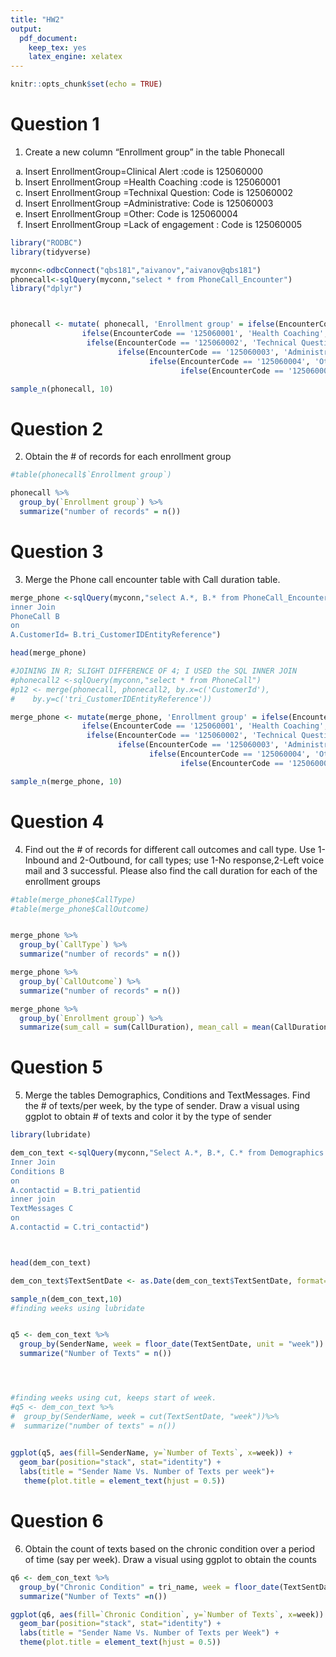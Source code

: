 ---
title: "HW2"
output: 
  pdf_document: 
    keep_tex: yes
    latex_engine: xelatex
---

```{r setup, include=FALSE}
knitr::opts_chunk$set(echo = TRUE)
```

# Question 1
1.	Create a new column “Enrollment group” in the table Phonecall
a)	Insert EnrollmentGroup=Clinical Alert :code is 125060000
b)	Insert EnrollmentGroup =Health Coaching :code is 125060001
c)	Insert EnrollmentGroup =Technixal Question: Code is 125060002
d)	Insert EnrollmentGroup =Administrative: Code  is 125060003
e)	Insert EnrollmentGroup =Other: Code  is 125060004
f)	Insert EnrollmentGroup =Lack of engagement : Code  is 125060005

``` {r q1}
library("RODBC")
library(tidyverse)

myconn<-odbcConnect("qbs181","aivanov","aivanov@qbs181")
phonecall<-sqlQuery(myconn,"select * from PhoneCall_Encounter")
library("dplyr")



phonecall <- mutate( phonecall, 'Enrollment group' = ifelse(EncounterCode == '125060000', 'Clinical Alert',
                ifelse(EncounterCode == '125060001', 'Health Coaching',
                 ifelse(EncounterCode == '125060002', 'Technical Question',
                        ifelse(EncounterCode == '125060003', 'Administrative',
                               ifelse(EncounterCode == '125060004', 'Other',
                                      ifelse(EncounterCode == '125060005', 'Lack of engagement',EncounterCode)))))))

sample_n(phonecall, 10)
```

# Question 2 

2.	Obtain the # of records for each enrollment group
              
``` {r q2}
#table(phonecall$`Enrollment group`)

phonecall %>%
  group_by(`Enrollment group`) %>%
  summarize("number of records" = n())

```

# Question 3

3.	Merge the Phone call encounter table with Call duration table.

``` {r q3}
merge_phone <-sqlQuery(myconn,"select A.*, B.* from PhoneCall_Encounter A
inner Join
PhoneCall B
on
A.CustomerId= B.tri_CustomerIDEntityReference")

head(merge_phone)

#JOINING IN R; SLIGHT DIFFERENCE OF 4; I USED the SQL INNER JOIN
#phonecall2 <-sqlQuery(myconn,"select * from PhoneCall")
#p12 <- merge(phonecall, phonecall2, by.x=c('CustomerId'),
#    by.y=c('tri_CustomerIDEntityReference'))

merge_phone <- mutate(merge_phone, 'Enrollment group' = ifelse(EncounterCode == '125060000', 'Clinical Alert',
                ifelse(EncounterCode == '125060001', 'Health Coaching',
                 ifelse(EncounterCode == '125060002', 'Technical Question',
                        ifelse(EncounterCode == '125060003', 'Administrative',
                               ifelse(EncounterCode == '125060004', 'Other',
                                      ifelse(EncounterCode == '125060005', 'Lack of engagement',EncounterCode)))))))

sample_n(merge_phone, 10)

```

# Question 4

4.	Find out the # of records for different call outcomes and call type. Use 1-Inbound and 2-Outbound, for call types; use 1-No response,2-Left voice mail and 3 successful. Please also find the call duration for each of the enrollment groups 


``` {r q4}
#table(merge_phone$CallType)
#table(merge_phone$CallOutcome)


merge_phone %>%
  group_by(`CallType`) %>%
  summarize("number of records" = n())

merge_phone %>%
  group_by(`CallOutcome`) %>%
  summarize("number of records" = n())

merge_phone %>%
  group_by(`Enrollment group`) %>%
  summarize(sum_call = sum(CallDuration), mean_call = mean(CallDuration))
```




# Question 5

5.	Merge the tables Demographics, Conditions and TextMessages. Find the # of texts/per week, by the type of sender. Draw a visual using ggplot to obtain # of texts and color it by the type of sender


``` {r q5}
library(lubridate)

dem_con_text <-sqlQuery(myconn,"Select A.*, B.*, C.* from Demographics A
Inner Join
Conditions B
on
A.contactid = B.tri_patientid
inner join
TextMessages C
on
A.contactid = C.tri_contactid")



head(dem_con_text)

dem_con_text$TextSentDate <- as.Date(dem_con_text$TextSentDate, format="%m/%d/%y")

sample_n(dem_con_text,10)
#finding weeks using lubridate


q5 <- dem_con_text %>% 
  group_by(SenderName, week = floor_date(TextSentDate, unit = "week")) %>% 
  summarize("Number of Texts" = n())




#finding weeks using cut, keeps start of week.
#q5 <- dem_con_text %>% 
#  group_by(SenderName, week = cut(TextSentDate, "week"))%>%
#  summarize("number of texts" = n())
  

ggplot(q5, aes(fill=SenderName, y=`Number of Texts`, x=week)) +
  geom_bar(position="stack", stat="identity") +
  labs(title = "Sender Name Vs. Number of Texts per week")+
   theme(plot.title = element_text(hjust = 0.5))

```


# Question 6

6.	Obtain the count of texts based on the chronic condition over a period of time (say per week). Draw a visual using ggplot to obtain the counts
``` {r q6}

q6 <- dem_con_text %>% 
  group_by("Chronic Condition" = tri_name, week = floor_date(TextSentDate,"week")) %>% 
  summarize("Number of Texts" =n())

ggplot(q6, aes(fill=`Chronic Condition`, y=`Number of Texts`, x=week)) +
  geom_bar(position="stack", stat="identity") +
  labs(title = "Sender Name Vs. Number of Texts per Week") +
  theme(plot.title = element_text(hjust = 0.5))

```